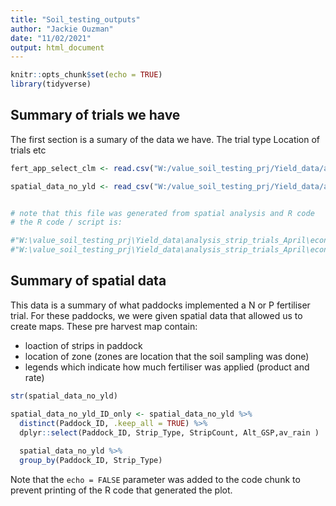 ```yaml
---
title: "Soil_testing_outputs"
author: "Jackie Ouzman"
date: "11/02/2021"
output: html_document
---
```


```r
knitr::opts_chunk$set(echo = TRUE)
library(tidyverse)
```

## Summary of trials we have

The first section is a sumary of the data we have.
The trial type 
Location of trials etc



```r
fert_app_select_clm <- read.csv("W:/value_soil_testing_prj/Yield_data/analysis_strip_trials_April/economic_analysis2020_2021/fert_app_select_clm.csv")

spatial_data_no_yld <- read_csv("W:/value_soil_testing_prj/Yield_data/analysis_strip_trials_April/all_strips_centroid_2021-02-11.csv")


# note that this file was generated from spatial analysis and R code
# the R code / script is:

#"W:\value_soil_testing_prj\Yield_data\analysis_strip_trials_April\economic_analysis2020_2021\spatial_data_no_yld.R"
#"W:\value_soil_testing_prj\Yield_data\analysis_strip_trials_April\economic_analysis2020_2021\work_out_N_P_content_no_starter_TD.R"


```

## Summary of spatial data

This data is a summary of what paddocks implemented a N or P fertiliser trial.
For these paddocks, we were given spatial data that allowed us to create maps.
These pre harvest map contain:

- loaction of strips in paddock
- location of zone (zones are location that the soil sampling was done)
- legends which indicate how much fertiliser was applied (product and rate)



```r
str(spatial_data_no_yld)

spatial_data_no_yld_ID_only <- spatial_data_no_yld %>% 
  distinct(Paddock_ID, .keep_all = TRUE) %>% 
  dplyr::select(Paddock_ID, Strip_Type, StripCount, Alt_GSP,av_rain )
  
  spatial_data_no_yld %>% 
  group_by(Paddock_ID, Strip_Type)
```

Note that the `echo = FALSE` parameter was added to the code chunk to prevent printing of the R code that generated the plot.

